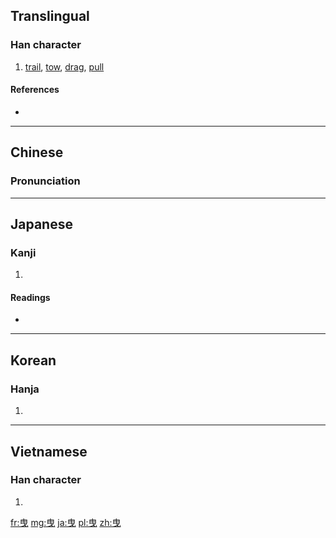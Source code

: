 {{also|曵}}
==Translingual==

===Han character===
{{Han char|rn=73|rad=曰|as=02|sn=6|four=50006|canj=LWP}}

# [[trail]], [[tow]], [[drag]], [[pull]]

====References====
* {{Han ref|kx=0502.040|dkj=14282|dj=0874.010|hdz=21486.050|uh=66F3|ud=26355|bh=A6B2|bd=42674}}

----

==Chinese==
{{zh-forms}}

===Pronunciation===
{{zh-pron
|m=yè,yì
|c=jai5,jai6
|mc=
|oc=y
|ma=
|cat=v
}}

----

==Japanese==

===Kanji===
{{ja-kanji|grade=|rs=曰02}}

# {{defn|lang=ja|sort=曰02}}

====Readings====
* {{ja-readings|on=[[えい]] (ei)|kun=[[ひく]] (hiku)}}

----

==Korean==

===Hanja===
{{ko-hanja|hangeul=예|eumhun=|rv=ye|mr=ye|y=yey}}

# {{defn|lang=ko|sort=曰02}}

----

==Vietnamese==

===Han character===
{{vi-readings|rs=曰02|hanviet=dấy}}

# {{defn|lang=vi|sort=曰02}}

[[fr:曳]]
[[mg:曳]]
[[ja:曳]]
[[pl:曳]]
[[zh:曳]]